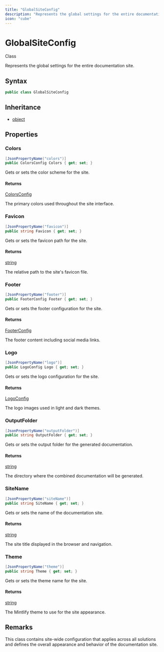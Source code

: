 ```yaml
---
title: "GlobalSiteConfig"
description: "Represents the global settings for the entire documentation site."
icon: "cube"
---
```


# GlobalSiteConfig

<Badge variant="outline">Class</Badge>

Represents the global settings for the entire documentation site.

## Syntax

```csharp
public class GlobalSiteConfig
```

## Inheritance

- [object](https://learn.microsoft.com/dotnet/api/system.object)

## Properties

### Colors

```csharp
[JsonPropertyName("colors")]
public ColorsConfig Colors { get; set; }
```

Gets or sets the color scheme for the site.

#### Returns

[ColorsConfig](/api-reference/cloudnimble/easyaf/codegen/mintlify/models/colorsconfig)

The primary colors used throughout the site interface.

### Favicon

```csharp
[JsonPropertyName("favicon")]
public string Favicon { get; set; }
```

Gets or sets the favicon path for the site.

#### Returns

[string](https://learn.microsoft.com/dotnet/api/system.string)

The relative path to the site's favicon file.

### Footer

```csharp
[JsonPropertyName("footer")]
public FooterConfig Footer { get; set; }
```

Gets or sets the footer configuration for the site.

#### Returns

[FooterConfig](/api-reference/cloudnimble/easyaf/codegen/mintlify/models/footerconfig)

The footer content including social media links.

### Logo

```csharp
[JsonPropertyName("logo")]
public LogoConfig Logo { get; set; }
```

Gets or sets the logo configuration for the site.

#### Returns

[LogoConfig](/api-reference/cloudnimble/easyaf/codegen/mintlify/models/logoconfig)

The logo images used in light and dark themes.

### OutputFolder

```csharp
[JsonPropertyName("outputFolder")]
public string OutputFolder { get; set; }
```

Gets or sets the output folder for the generated documentation.

#### Returns

[string](https://learn.microsoft.com/dotnet/api/system.string)

The directory where the combined documentation will be generated.

### SiteName

```csharp
[JsonPropertyName("siteName")]
public string SiteName { get; set; }
```

Gets or sets the name of the documentation site.

#### Returns

[string](https://learn.microsoft.com/dotnet/api/system.string)

The site title displayed in the browser and navigation.

### Theme

```csharp
[JsonPropertyName("theme")]
public string Theme { get; set; }
```

Gets or sets the theme name for the site.

#### Returns

[string](https://learn.microsoft.com/dotnet/api/system.string)

The Mintlify theme to use for the site appearance.


## Remarks

This class contains site-wide configuration that applies across all solutions
and defines the overall appearance and behavior of the documentation site.

